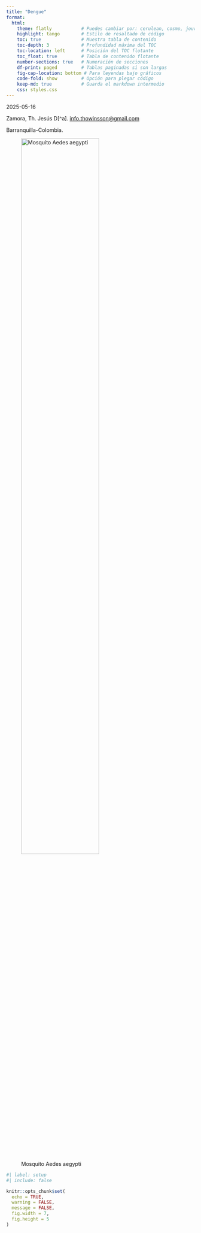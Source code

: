 ```yaml
---
title: "Dengue"
format:
  html:
    theme: flatly           # Puedes cambiar por: cerulean, cosmo, journal, lumen, united
    highlight: tango        # Estilo de resaltado de código
    toc: true               # Muestra tabla de contenido
    toc-depth: 3            # Profundidad máxima del TOC
    toc-location: left      # Posición del TOC flotante
    toc_float: true         # Tabla de contenido flotante
    number-sections: true   # Numeración de secciones
    df-print: paged         # Tablas paginadas si son largas
    fig-cap-location: bottom # Para leyendas bajo gráficos
    code-fold: show         # Opción para plegar código
    keep-md: true           # Guarda el markdown intermedio
    css: styles.css
---
```


2025-05-16

::: {style="text-align: left;"}
<p>Zamora, Th. Jesús D\[\^a\]. [info.thowinsson\@gmail.com](mailto:info.thowinsson@gmail.com){.email}</p>

<p>Barranquilla-Colombia.</p>
:::

```{=html}
<style>
  #quarto-toc::before {
    content: "";
    display: block;
    width: 100%;
    background-image: url('Imagen_portada.png'); /* Asegúrate que el nombre del archivo es correcto */
    background-size: cover;
    background-repeat: no-repeat;
    background-position: center;
    margin-bottom: 20px;
    border-radius: 10px;
    height: 250px; /* Ajusta la altura según necesites */
  }
</style>
```

::: {#toc-imagen-container
![Mosquito Aedes aegypti](Portada2.jpg){width="70%"}
:::

```r
#| label: setup
#| include: false

knitr::opts_chunk$set(
  echo = TRUE,
  warning = FALSE,
  message = FALSE,
  fig.width = 7,
  fig.height = 5
)
```
